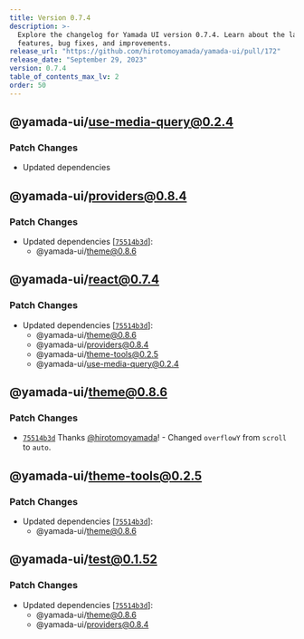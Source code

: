```yaml
---
title: Version 0.7.4
description: >-
  Explore the changelog for Yamada UI version 0.7.4. Learn about the latest
  features, bug fixes, and improvements.
release_url: "https://github.com/hirotomoyamada/yamada-ui/pull/172"
release_date: "September 29, 2023"
version: 0.7.4
table_of_contents_max_lv: 2
order: 50
---
```


## @yamada-ui/use-media-query@0.2.4

### Patch Changes

- Updated dependencies

## @yamada-ui/providers@0.8.4

### Patch Changes

- Updated dependencies \[[`75514b3d`](https://github.com/hirotomoyamada/yamada-ui/commit/75514b3de733c88f7800d28f47a757b484c62452)]:
  - @yamada-ui/theme@0.8.6

## @yamada-ui/react@0.7.4

### Patch Changes

- Updated dependencies \[[`75514b3d`](https://github.com/hirotomoyamada/yamada-ui/commit/75514b3de733c88f7800d28f47a757b484c62452)]:
  - @yamada-ui/theme@0.8.6
  - @yamada-ui/providers@0.8.4
  - @yamada-ui/theme-tools@0.2.5
  - @yamada-ui/use-media-query@0.2.4

## @yamada-ui/theme@0.8.6

### Patch Changes

- [`75514b3d`](https://github.com/hirotomoyamada/yamada-ui/commit/75514b3de733c88f7800d28f47a757b484c62452) Thanks [@hirotomoyamada](https://github.com/hirotomoyamada)! - Changed `overflowY` from `scroll` to `auto`.

## @yamada-ui/theme-tools@0.2.5

### Patch Changes

- Updated dependencies \[[`75514b3d`](https://github.com/hirotomoyamada/yamada-ui/commit/75514b3de733c88f7800d28f47a757b484c62452)]:
  - @yamada-ui/theme@0.8.6

## @yamada-ui/test@0.1.52

### Patch Changes

- Updated dependencies \[[`75514b3d`](https://github.com/hirotomoyamada/yamada-ui/commit/75514b3de733c88f7800d28f47a757b484c62452)]:
  - @yamada-ui/theme@0.8.6
  - @yamada-ui/providers@0.8.4
